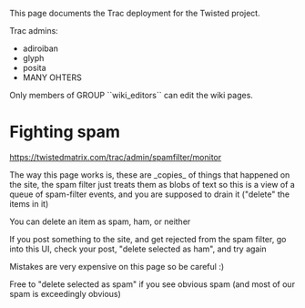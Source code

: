 This page documents the Trac deployment for the Twisted project.

Trac admins:

* adiroiban
* glyph
* posita
* MANY OHTERS

Only members of GROUP ``wiki_editors`` can edit the wiki pages.


= Fighting spam =

https://twistedmatrix.com/trac/admin/spamfilter/monitor

The way this page works is, these are _copies_ of things that happened on the site, the spam filter just treats them as blobs of text so this is a view of a queue of spam-filter events, and you are supposed to drain it ("delete" the items in it)

You can delete an item as spam, ham, or neither

If you post something to the site, and get rejected from the spam filter, go into this UI, check your post, "delete selected as ham", and try again

Mistakes are very expensive on this page so be careful :)

Free to "delete selected as spam" if you see obvious spam (and most of our spam is exceedingly obvious)
